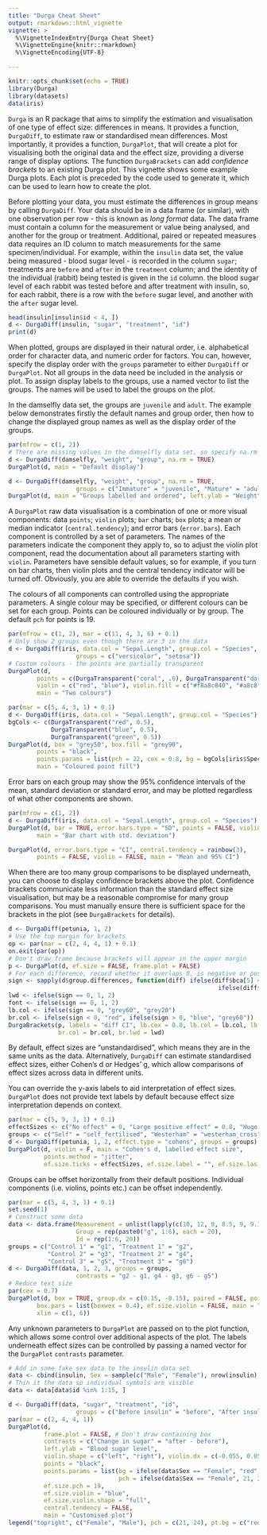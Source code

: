 ```yaml
---
title: "Durga Cheat Sheet"
output: rmarkdown::html_vignette
vignette: >
  %\VignetteIndexEntry{Durga Cheat Sheet}
  %\VignetteEngine{knitr::rmarkdown}
  %\VignetteEncoding{UTF-8}

---
```


```r
knitr::opts_chunk$set(echo = TRUE)
library(Durga)
library(datasets)
data(iris)
```

`Durga` is an R package that aims to simplify the estimation and visualisation of one type of effect size: differences in means. It provides a function, `DurgaDiff`, to estimate raw or standardised mean differences. Most importantly, it provides a function, `DurgaPlot`, that will create a plot for visualising both the original data and the effect size, providing a diverse range of display options. The function `DurgaBrackets` can add _confidence brackets_ to an existing Durga plot. This vignette shows some example Durga plots. Each plot is preceded by the code used to generate it, which can be used to learn how to create the plot. 

Before plotting your data, you must estimate the differences in group means by calling `DurgaDiff`. Your data should be in a data frame (or similar), with one observation per row - this is known as _long format_ data. The data frame must contain a column for the measurement or value being analysed, and another for the group or treatment. Additional, paired or repeated measures data requires an ID column to match measurements for the same specimen/individual. For example, within the `insulin` data set, the value being measured - blood sugar level - is recorded in the column `sugar`; treatments are `before` and `after` in the `treatment` column; and the identity of the individual (rabbit) being tested is given in the `id` column. the blood sugar level of each rabbit was tested before and after treatment with insulin, so, for each rabbit, there is a row with the `before` sugar level, and another with the `after` sugar level.

```r
head(insulin[insulin$id < 4, ])
d <- DurgaDiff(insulin, "sugar", "treatment", "id")
print(d)
```

When plotted, groups are displayed in their natural order, i.e. alphabetical order for character data, and numeric order for factors. You can, however, specify the display order with the `groups` parameter to either `DurgaDiff` or `DurgaPlot`. Not all groups in the data need be included in the analysis or plot. To assign display labels to the groups, use a named vector to list the groups. The names will be used to label the groups on the plot. 

In the damselfly data set, the groups are `juvenile` and `adult`. The example below demonstrates firstly the default names and group order, then how to change the displayed group names as well as the display order of the groups.



```r
par(mfrow = c(1, 2))
# There are missing values in the damselfly data set, so specify na.rm = TRUE
d <- DurgaDiff(damselfly, "weight", "group", na.rm = TRUE)
DurgaPlot(d, main = "Default display")

d <- DurgaDiff(damselfly, "weight", "group", na.rm = TRUE,
                   groups = c("Immature" = "juvenile", "Mature" = "adult"))
DurgaPlot(d, main = "Groups labelled and ordered", left.ylab = "Weight")
```

A `DurgaPlot` raw data visualisation is a combination of one or more visual components: data `points`; `violin` plots; `bar` charts; `box` plots; a mean or median indicator (`central.tendency`); and error bars (`error.bars`). Each component is controlled by a set of parameters. The names of the parameters indicate the component they apply to, so to adjust the violin plot component, read the documentation about all parameters starting with `violin`. Parameters have sensible default values, so for example, if you turn on bar charts, then violin plots and the central tendency indicator will be turned off. Obviously, you are able to override the defaults if you wish.

The colours of all components can controlled using the appropriate parameters. A single colour may be specified, or different colours can be set for each group. Points can be coloured individually or by group. The default `pch` for points is 19.

```r
par(mfrow = c(1, 2), mar = c(11, 4, 3, 6) + 0.1)
# Only show 2 groups even though there are 3 in the data
d <- DurgaDiff(iris, data.col = "Sepal.Length", group.col = "Species",
                   groups = c("versicolor", "setosa"))
# Custom colours - the points are partially transparent
DurgaPlot(d, 
        points = c(DurgaTransparent("coral", .6), DurgaTransparent("darkturquoise", .8)),
        violin = c("red", "blue"), violin.fill = c("#f8a8c840", "#a8c8f840"), 
        main = "Two colours")

par(mar = c(5, 4, 3, 1) + 0.1)
d <- DurgaDiff(iris, data.col = "Sepal.Length", group.col = "Species")
bgCols <- c(DurgaTransparent("red", 0.5), 
            DurgaTransparent("blue", 0.5), 
            DurgaTransparent("green", 0.5))
DurgaPlot(d, box = "grey50", box.fill = "grey90",
        points = "black", 
        points.params = list(pch = 22, cex = 0.8, bg = bgCols[iris$Species]),
        main = "Coloured point fill")
```

Error bars on each group may show the 95% confidence intervals of the mean, standard deviation or standard error, and may be plotted regardless of what other components are shown.
 
```r
par(mfrow = c(1, 2))
d <- DurgaDiff(iris, data.col = "Sepal.Length", group.col = "Species")
DurgaPlot(d, bar = TRUE, error.bars.type = "SD", points = FALSE, violin = FALSE, 
        main = "Bar chart with std. deviation")

DurgaPlot(d, error.bars.type = "CI", central.tendency = rainbow(3), 
        points = FALSE, violin = FALSE, main = "Mean and 95% CI")
```

When there are too many group comparisons to be displayed underneath, you can choose to display confidence brackets above the plot. Confidence brackets communicate less information than the standard effect size visualisation, but may be a reasonable compromise for many group comparisons. You must manually ensure there is sufficient space for the brackets in the plot (see `DurgaBrackets` for details). 

```r
d <- DurgaDiff(petunia, 1, 2)
# Use the top margin for brackets
op <- par(mar = c(2, 4, 4, 1) + 0.1)
on.exit(par(op))
# Don't draw frame because brackets will appear in the upper margin
p <- DurgaPlot(d, ef.size = FALSE, frame.plot = FALSE)
# For each difference, record whether it overlaps 0, is negative or positive
sign <- sapply(d$group.differences, function(diff) ifelse(diff$bca[5] < 0, -1, 
                                                           ifelse(diff$bca[4] > 0, 1, 0)))
lwd <- ifelse(sign == 0, 1, 2)
font <- ifelse(sign == 0, 1, 2)
lb.col <- ifelse(sign == 0, "grey60", "grey20")
br.col <- ifelse(sign < 0, "red", ifelse(sign > 0, "blue", "grey60"))
DurgaBrackets(p, labels = "diff CI", lb.cex = 0.8, lb.col = lb.col, lb.font = font, 
              br.col = br.col, br.lwd = lwd)
```

By default, effect sizes are "unstandardised", which means they are in the same units as the data. Alternatively, `DurgaDiff` can estimate standardised effect sizes, either Cohen's d or Hedges' g, which allow comparisons of effect sizes across data in different units.

You can override the y-axis labels to aid interpretation of effect sizes. `DurgaPlot` does not provide text labels by default because effect size interpretation depends on context.

```r
par(mar = c(5, 9, 3, 1) + 0.1)
effectSizes <- c("No effect" = 0, "Large positive effect" = 0.8, "Huge positive effect" = 2)
groups <- c("Self" = "self_fertilised", "Westerham" = "westerham_cross", "Inter" = "inter_cross")
d <- DurgaDiff(petunia, 1, 2, effect.type = "cohens", groups = groups)
DurgaPlot(d, violin = F, main = "Cohen's d, labelled effect size", 
          points.method = "jitter", 
          ef.size.ticks = effectSizes, ef.size.label = "", ef.size.las = 1)
```

Groups can be offset horizontally from their default positions. Individual components (i.e. violins, points etc.) can be offset independently.

```r
par(mar = c(5, 4, 3, 1) + 0.1)
set.seed(1)
# Construct some data
data <- data.frame(Measurement = unlist(lapply(c(10, 12, 8, 8.5, 9, 9.1), function(m) rnorm(20, m))),
                   Group = rep(paste0("g", 1:6), each = 20),
                   Id = rep(1:6, 20))
groups = c("Control 1" = "g1", "Treatment 1" = "g2", 
           "Control 2" = "g3", "Treatment 2" = "g4", 
           "Control 3" = "g5", "Treatment 3" = "g6")
d <- DurgaDiff(data, 1, 2, 3, groups = groups, 
                   contrasts = "g2 - g1, g4 - g3, g6 - g5")
# Reduce text size
par(cex = 0.7)
DurgaPlot(d, box = TRUE, group.dx = c(0.15, -0.15), paired = FALSE, points = FALSE, 
        box.pars = list(boxwex = 0.4), ef.size.violin = FALSE, main = "Group offsets",
        xlim = c(1, 6))
```

Any unknown parameters to `DurgaPlot` are passed on to the plot function, which allows some control over additional aspects of the plot. The labels underneath effect sizes can be controlled by passing a named vector for the `DurgaPlot` `contrasts` parameter.

```r
# Add in some fake sex data to the insulin data set
data <- cbind(insulin, Sex = sample(c("Male", "Female"), nrow(insulin), replace = TRUE))
# Thin it the data so individual symbols are visible
data <- data[data$id %in% 1:15, ]

d <- DurgaDiff(data, "sugar", "treatment", "id", 
                   groups = c("Before insulin" = "before", "After insulin" = "after"), na.rm = TRUE)
par(mar = c(2, 4, 4, 1))
DurgaPlot(d, 
          frame.plot = FALSE, # Don't draw containing box
          contrasts = c("Change in sugar" = "after - before"),
          left.ylab = "Blood sugar level",
          violin.shape = c("left", "right"), violin.dx = c(-0.055, 0.055), violin.width = 0.3, 
          points = "black",
          points.params = list(bg = ifelse(data$Sex == "Female", "red", "blue"), 
                               pch = ifelse(data$Sex == "Female", 21, 24)), 
          ef.size.pch = 19,
          ef.size.violin = "blue",
          ef.size.violin.shape = "full",
          central.tendency = FALSE,
          main = "Customised plot")
legend("topright", c("Female", "Male"), pch = c(21, 24), pt.bg = c("red", "blue"))
```

